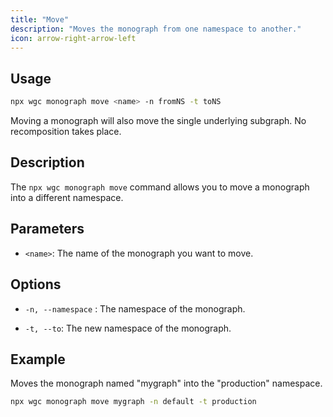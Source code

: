 ---
title: "Move"
description: "Moves the monograph from one namespace to another."
icon: arrow-right-arrow-left
---

## Usage

```bash
npx wgc monograph move <name> -n fromNS -t toNS
```

Moving a monograph will also move the single underlying subgraph. No recomposition takes place.

## Description

The `npx wgc monograph move` command allows you to move a monograph into a different namespace.

## Parameters

* `<name>`: The name of the monograph you want to move.

## Options

* `-n, --namespace` : The namespace of the monograph.

* `-t, --to`: The new namespace of the monograph.

## Example

Moves the monograph named "mygraph" into the "production" namespace.

```bash
npx wgc monograph move mygraph -n default -t production
```

